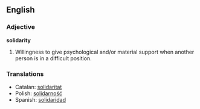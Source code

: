 ==English==

===Adjective===
'''solidarity'''
# Willingness to give psychological and/or material support when another person is in a difficult position.


===Translations===
*Catalan: [[solidaritat]]
*Polish: [[solidarność]]
*Spanish: [[solidaridad]]